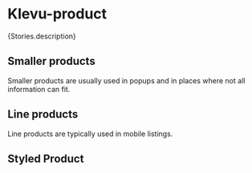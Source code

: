 
<Meta of={Stories} />

<Canvas of={Stories.StyledProduct} />

# Klevu-product

<Markdown>{Stories.description}</Markdown>

<Canvas of={Stories.Product} />

<KlevuAutoDocs of={Stories} />

## Smaller products

Smaller products are usually used in popups and in places where not all information can fit.

<Canvas of={Stories.SmallProduct} />

## Line products

Line products are typically used in mobile listings.

<Canvas of={Stories.LineItems} />

## Styled Product
